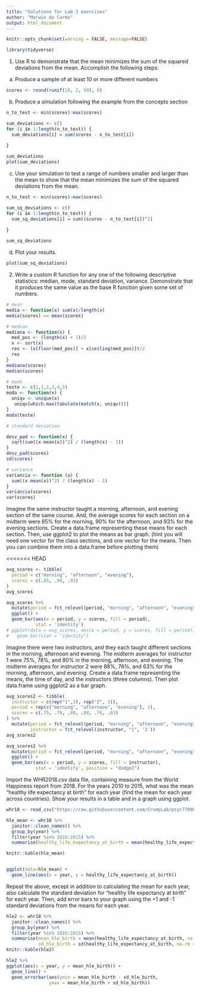 ```yaml
---
title: "Solutions for Lab 3 exercises"
author: "Marwin do Carmo"
output: html_document
---
```


```r
knitr::opts_chunk$set(warning = FALSE, message=FALSE)
```


```r
library(tidyverse)
```



1. Use R to demonstrate that the mean minimizes the sum of the squared deviations from the mean. Accomplish the following steps:

a. Produce a sample of at least 10 or more different numbers

```r
scores <- round(runif(10, 2, 50), 0)
```


b. Produce a simulation following the example from the concepts section

```r
n_to_test <- min(scores):max(scores)

sum_deviations <- c()
for (i in 1:length(n_to_test)) {
  sum_deviations[i] = sum(scores - n_to_test[i])
  
}

sum_deviations
plot(sum_deviations)
```

c. Use your simulation to test a range of numbers smaller and larger than the mean to show that the mean minimizes the sum of the squared deviations from the mean.

```r
n_to_test <- min(scores):max(scores)

sum_sq_deviations <- c()
for (i in 1:length(n_to_test)) {
  sum_sq_deviations[i] = sum((scores - n_to_test[i])^2)
  
}

sum_sq_deviations
```

d. Plot your results.
```r
plot(sum_sq_deviations)
```


2. Write a custom R function for any one of the following descriptive statistics: median, mode, standard deviation, variance. Demonstrate that it produces the same value as the base R function given some set of numbers.

```r
# mean
media <- function(x) sum(x)/length(x)
media(scores) == mean(scores)

# median
mediana <- function(x) {
  med_pos <- (length(x) + 1)/2
  x <- sort(x)
  res <- (x[floor(med_pos)] + x[ceiling(med_pos)])/2
  res
}
mediana(scores)
median(scores)

# mode
teste <- c(1,1,1,3,4,5)
moda <- function(x) {
  uniqv <- unique(x)
   uniqv[which.max(tabulate(match(x, uniqv)))]
}
moda(teste)

# standard deviation

desv_pad <- function(x) {
  sqrt(sum((x-mean(x))^2) / (length(x) - 1))
}
desv_pad(scores)
sd(scores)

# variance
variancia <- function (x) {
  sum((x-mean(x))^2) / (length(x) - 1)
}
variancia(scores)
var(scores)

```

Imagine the same instructor taught a morning, afternoon, and evening section of the same course. And, the average scores for each section on a midterm were 85% for the morning, 90% for the afternoon, and 93% for the evening sections. Create a data.frame representing these means for each section. Then, use ggplot2 to plot the means as bar graph. (hint you will need one vector for the class sections, and one vector for the means. Then you can combine them into a data.frame before plotting them)

<<<<<<< HEAD

```r
avg_scores <- tibble(
  period = c("morning", "afternoon", "evening"),
  scores = c(.85, .90, .93)
)
avg_scores

avg_scores %>% 
  mutate(period = fct_relevel(period, "morning", "afternoon", "evening")) %>% 
  ggplot() +
  geom_bar(aes(x = period, y = scores, fill = period),
           stat = 'identity')
# ggplot(data = avg_scores, aes(x = period, y = scores, fill = period)) +
#   geom_bar(stat = "identity")
```


Imagine there were two instructors, and they each taught different sections in the morning, afternoon and evening. The midterm averages for instructor 1 were 75%, 78%, and 80% in the morning, afternoon, and evening. The midterm averages for instructor 2 were 88%, 76%, and 63% for the morning, afternoon, and evening. Create a data.frame representing the means, the time of day, and the instructors (three columns). Then plot data.frame using ggplot2 as a bar graph.

```r
avg_scores2 <- tibble(
  instructor = c(rep("1",3), rep("2", 3)),
  period = rep(c("morning", "afternoon", "evening"), 2),
  scores = c(.75, .78, .80, .88, .76, .63)
) %>% 
  mutate(period = fct_relevel(period, "morning", "afternoon", "evening"),
         instructor = fct_relevel(instructor, "1", '2'))
avg_scores2

avg_scores2 %>% 
  mutate(period = fct_relevel(period, "morning", "afternoon", "evening")) %>% 
  ggplot() +
  geom_bar(aes(x = period, y = scores, fill = instructor),
           stat = 'identity', position = "dodge2")
```


Import the WHR2018.csv data file, containing measure from the World Happiness report from 2018. For the years 2010 to 2015, what was the mean “healthy life expectancy at birth” for each year (find the mean for each year across countries). Show your results in a table and in a graph using ggplot.

```r
whr18 <- read_csv("https://raw.githubusercontent.com/CrumpLab/psyc7709Lab/master/lab_solutions/Stats_I/open_data/WHR2018.csv")

hle_mean <- whr18 %>% 
  janitor::clean_names() %>% 
  group_by(year) %>% 
  filter(year %in% 2010:2015) %>% 
  summarise(healthy_life_expectancy_at_birth = mean(healthy_life_expectancy_at_birth, na.rm = TRUE))

knitr::kable(hle_mean)


ggplot(data=hle_mean) +
  geom_line(aes(x = year, y = healthy_life_expectancy_at_birth))
```


Repeat the above, except in addition to calculating the mean for each year, also calculate the standard deviation for “healthy life expectancy at birth” for each year. Then, add error bars to your graph using the +1 and -1 standard deviations from the means for each year.

```r
hle2 <- whr18 %>% 
  janitor::clean_names() %>% 
  group_by(year) %>% 
  filter(year %in% 2010:2015) %>% 
  summarise(mean_hle_birth = mean(healthy_life_expectancy_at_birth, na.rm = TRUE),
            sd_hle_birth = sd(healthy_life_expectancy_at_birth, na.rm = TRUE))
knitr::kable(hle2)

hle2 %>% 
ggplot(aes(x = year, y = mean_hle_birth)) +
  geom_line() +
  geom_errorbar(aes(ymin = mean_hle_birth - sd_hle_birth,
                ymax = mean_hle_birth + sd_hle_birth))
```

